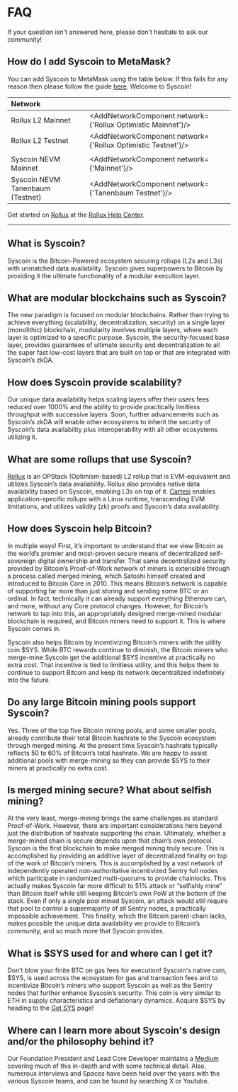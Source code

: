 


# FAQ

If your question isn't answered here, please don't hesitate to ask our community!

## How do I add Syscoin to MetaMask?

You can add Syscoin to MetaMask using the table below. If this fails for any reason then please follow the guide [here](/docs/guides/nevm/metamask). Welcome to Syscoin!

| Network             |                                                        |
| :------------------ | ------------------------------------------------------ |
| Rollux L2 Mainnet | <AddNetworkComponent network={'Rollux Optimistic Mainnet'}/> |
| Rollux L2 Testnet | <AddNetworkComponent network={'Rollux Optimistic Testnet'}/> |
|       |       |
| Syscoin NEVM Mainnet     | <AddNetworkComponent network={'Mainnet'}/>             |
| Syscoin NEVM Tanenbaum (Testnet)   | <AddNetworkComponent network={'Tanenbaum Testnet'}/>   |

Get started on [Rollux](https://rollux.com) at the [Rollux Help Center](https://docs.rollux.com/docs/help/).


-----

## What is Syscoin?
Syscoin is the Bitcoin-Powered ecosystem securing rollups (L2s and L3s) with unmatched data availability. Syscoin gives superpowers to Bitcoin by providing it the ultimate functionality of a modular execution layer.

## What are modular blockchains such as Syscoin?
The new paradigm is focused on modular blockchains. Rather than trying to achieve everything (scalability, decentralization, security) on a single layer (monolithic) blockchain, modularity involves multiple layers, where each layer is optimized to a specific purpose. Syscoin, the security-focused base layer, provides guarantees of ultimate security and decentralization to all the super fast low-cost layers that are built on top or that are integrated with Syscoin’s zkDA.

## How does Syscoin provide scalability?
Our unique data availability helps scaling layers offer their users fees reduced over 1000% and the ability to provide practically limitless throughput with successive layers. Soon, further advancements such as Syscoin’s zkDA will enable other ecosystems to inherit the security of Syscoin’s data availability plus interoperability with all other ecosystems utilizing it.

## What are some rollups that use Syscoin?
[Rollux](https://rollux.com) is an OPStack (Optimism-based) L2 rollup that is EVM-equivalent and utilizes Syscoin’s data availability. Rollux also provides native data availability based on Syscoin, enabling L3s on top of it. [Cartesi](https://cartesi.io) enables application-specific rollups with a Linux runtime, transcending EVM limitations, and utilizes validity (zk) proofs and Syscoin’s data availability. 

## How does Syscoin help Bitcoin?
In multiple ways! First, it’s important to understand that we view Bitcoin as the world’s premier and most-proven secure means of decentralized self-sovereign digital ownership and transfer. That same decentralized security provided by Bitcoin’s Proof-of-Work network of miners is extensible through a process called merged mining, which Satoshi himself created and introduced to Bitcoin Core in 2010. This means Bitcoin’s network is capable of supporting far more than just storing and sending some BTC or an ordinal. In fact, technically it can already support everything Ethereum can, and more, without any Core protocol changes. However, for Bitcoin’s network to tap into this, an appropriately designed merge-mined modular blockchain is required, and Bitcoin miners need to support it. This is where Syscoin comes in.

Syscoin also helps Bitcoin by incentivizing Bitcoin’s miners with the utility coin $SYS. While BTC rewards continue to diminish, the Bitcoin miners who merge-mine Syscoin get the additional $SYS incentive at practically no extra cost. That incentive is tied to limitless utility, and this helps them to continue to support Bitcoin and keep its network decentralized indefinitely into the future. 

## Do any large Bitcoin mining pools support Syscoin?
Yes. Three of the top five Bitcoin mining pools, and some smaller pools, already contribute their total Bitcoin hashrate to the Syscoin ecosystem through merged mining. At the present time Syscoin’s hashrate typically reflects 50 to 60% of Bitcoin’s total hashrate. We are happy to assist additional pools with merge-mining so they can provide $SYS to their miners at practically no extra cost.

## Is merged mining secure?  What about selfish mining?
At the very least, merge-mining brings the same challenges as standard Proof-of-Work. However, there are important considerations here beyond just the distribution of hashrate supporting the chain. Ultimately, whether a merge-mined chain is secure depends upon that chain’s own protocol. Syscoin is the first blockchain to make merged mining truly secure. This is accomplished by providing an additive layer of decentralized finality on top of the work of Bitcoin’s miners. This is accomplished by a vast network of independently operated non-authoritative incentivized Sentry full nodes which participate in randomized multi-quorums to provide chainlocks. This actually makes Syscoin far more difficult to 51% attack or “selfishly mine” than Bitcoin itself while still keeping Bitcoin’s own PoW at the bottom of the stack. Even if only a single pool mined Syscoin, an attack would still require that pool to control a supermajority of all Sentry nodes, a practically impossible achievement. This finality, which the Bitcoin parent-chain lacks, makes possible the unique data availability we provide to Bitcoin’s community, and so much more that Syscoin provides. 

## What is $SYS used for and where can I get it?
Don’t blow your finite BTC on gas fees for execution! Syscoin's native coin, $SYS, is used across the ecosystem for gas and transaction fees and to incentivize Bitcoin’s miners who support Syscoin as well as the Sentry nodes that further enhance Syscoin’s security. This coin is very similar to ETH in supply characteristics and deflationary dynamics. Acquire $SYS by heading to the [Get SYS](https://syscoin.org/get-sys) page!  

## Where can I learn more about Syscoin's design and/or the philosophy behind it?
Our Foundation President and Lead Core Developer maintains a [Medium](https://jsidhu.medium.com/) covering much of this in-depth and with some technical detail.  Also, numerous interviews and Spaces have been held over the years with the various Syscoin teams, and can be found by searching X or Youtube.

